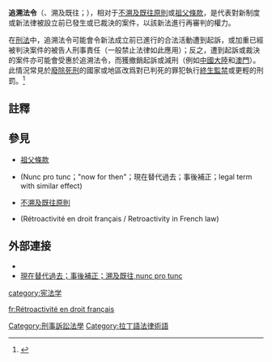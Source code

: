 {{legal}}

'''追溯法令'''（{{lang-la|''ex post facto'' law}}、溯及既往；{{lang-de|Rückwirkung}}），相对于[[不溯及既往原則|不溯及既往原則]]或[[祖父條款|祖父條款]]，是代表對新制度或新法律被設立前已發生或已裁決的案件，以該新法進行再審判的權力。

在[[刑法|刑法]]中，追溯法令可能會令新法成立前已進行的合法活動遭到起訴，或加重已經被判決案件的被告人刑事責任（一般禁止法律如此應用）；反之，遭到起訴或裁決的案件亦可能會受惠於追溯法令，而獲撤銷起訴或減刑（例如[[中國大陸|中國大陸]]和[[澳門|澳門]]）。此情況常見於[[廢除死刑|廢除死刑]]的國家或地區改爲對已判死的罪犯執行[[終生監禁|終生監禁]]或更輕的刑罰。<ref>{{cite news|last1=Westen|first1=Peter|work=New Criminal Law Review: An International and Interdisciplinary Journal|title=Lex Mitior: Converse of ex post facto and window into criminal desert|date=May 2015|pages=167–213|doi=10.1525/nclr.2015.18.2.167}}</ref>

==註釋==
{{reflist}}

==參見==
*[[祖父條款|祖父條款]]
* {{le|現在替代過去|Nunc pro tunc}} (Nunc pro tunc；"now for then"；現在替代過去；事後補正；legal term with similar effect)
*[[不溯及既往原則|不溯及既往原則]]
*{{link-fr|追溯法令 (法國法律)|Rétroactivité en droit français}} (Rétroactivité en droit français / Retroactivity in French law)

==外部連接==
{{wiktionary|ex post facto|retroactivity}}
* {{Cite NIE|wstitle=Ex Post Facto|short=x}}
*[http://lawyer.get.com.tw/dic/DictionaryDetail.aspx?iDT=66911 現在替代過去；事後補正；溯及既往,nunc pro tunc]

{{美国宪法}}
{{刑事訴訟法}}

[[Category:刑事訴訟法學|Category:刑事訴訟法學]]
[[category:宪法学|category:宪法学]]
[[Category:拉丁語法律術語|Category:拉丁語法律術語]]

[[fr:Rétroactivité_en_droit_français|fr:Rétroactivité en droit français]]